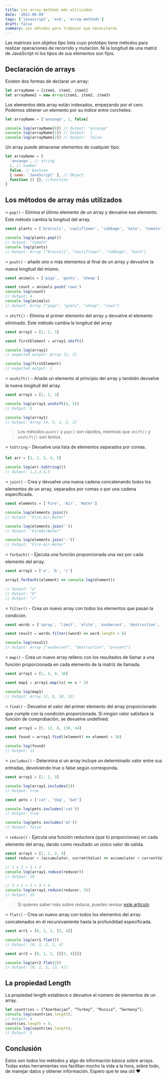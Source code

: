 ```yaml
---
title: Los array methods más utilizados
date: '2021-06-09'
tags: ['javascript', 'es6', 'array-methods']
draft: false
summary: Los métodos para trabajar que necesitarás
---
```


Las matrices son objetos tipo lista cuyo prototipo tiene métodos para realizar operaciones de recorrido y mutación. Ni la longitud de una matriz de JavaScript ni los tipos de sus elementos son fijos.

## Declaración de arrays

Existen dos formas de declarar un array:

```javascript
let arrayName = [item1, item2, item3]
let arrayName2 = new Array(item1, item2, item3)
```

Los elementos dela array están indexados, empezando por el cero.
Podemos obtener un elemento por su índice entre corchetes:

```javascript
let arrayName = ['ansango', 1, false]

console.log(arrayName[0]) // Output: "ansango"
console.log(arrayName[1]) // Output:  1
console.log(arrayName[2]) // Output:  false
```

Un array puede almacenar elementos de cualquier tipo:

```javascript
let arrayName = [
  'ansango', // string
  1, // number
  false, // boolean
  { name: 'JavaScript' }, // Object
  function () {}, //function
]
```

## Los métodos de array más utilizados

⭐ `pop()` - Elimina el último elemento de un array y devuelve ese elemento. Este método cambia la longitud del array.

```javascript
const plants = ['broccoli', 'cauliflower', 'cabbage', 'kale', 'tomato']

console.log(plants.pop())
// Output: "tomato"
console.log(plants)
// Output: Array ["broccoli", "cauliflower", "cabbage", "kale"]
```

⭐ `push()` - añade uno o más elementos al final de un array y devuelve la nueva longitud del mismo.

```javascript
const animals = ['pigs', 'goats', 'sheep']

const count = animals.push('cows')
console.log(count)
// Output: 4
console.log(animals)
// Output: Array ["pigs", "goats", "sheep", "cows"]
```

⭐ `shift()` - Elimina el primer elemento del array y devuelve el elemento eliminado. Este método cambia la longitud del array

```javascript
const array1 = [1, 2, 3]

const firstElement = array1.shift()

console.log(array1)
// expected output: Array [2, 3]

console.log(firstElement)
// expected output: 1
```

⭐ `unshift()` - Añade un elemento al principio del array y también devuelve la nueva longitud del array.

```javascript
const array1 = [1, 2, 3]

console.log(array1.unshift(4, 5))
// Output: 5

console.log(array1)
// Output: Array [4, 5, 1, 2, 3]
```

> Los métodos `push()` y `pop()` son rápidos, mientras que `shift()` y `unshift()` son lentos.

⭐ `toString` - Devuelve una lista de elementos separados por comas.

```javascript
let arr = [1, 2, 3, 4, 5]

console.log(arr.toString())
// Output: 1,2,3,4,5
```

⭐ `join()` - Crea y devuelve una nueva cadena concatenando todos los elementos de un array, separados por comas o por una cadena especificada.

```javascript
const elements = ['Fire', 'Air', 'Water']

console.log(elements.join())
// Output: "Fire,Air,Water"

console.log(elements.join(''))
// Output: "FireAirWater"

console.log(elements.join('-'))
// Output: "Fire-Air-Water"
```

⭐ `forEach()` - Ejecuta una función proporcionada una vez por cada elemento del array.

```javascript
const array1 = ['a', 'b', 'c']

array1.forEach((element) => console.log(element))

// Output: "a"
// Output: "b"
// Output: "c"
```

⭐ `filter()` - Crea un nuevo array con todos los elementos que pasan la condición.

```javascript
const words = ['spray', 'limit', 'elite', 'exuberant', 'destruction', 'present']

const result = words.filter((word) => word.length > 6)

console.log(result)
// Output: Array ["exuberant", "destruction", "present"]
```

⭐ `map()` - Crea un nuevo array relleno con los resultados de llamar a una función proporcionada en cada elemento de la matriz de llamada.

```javascript
const array1 = [1, 4, 9, 16]

const map1 = array1.map((x) => x * 2)

console.log(map1)
// Output: Array [2, 8, 18, 32]
```

⭐ `find()` - Devuelve el valor del primer elemento del array proporcionado que cumple con la condición proporcionada. Si ningún valor satisface la función de comprobación, se devuelve undefined.

```javascript
const array1 = [5, 12, 8, 130, 44]

const found = array1.find((element) => element > 10)

console.log(found)
// Output: 12
```

⭐ `includes()` - Determina si un array incluye un determinado valor entre sus entradas, devolviendo true o false según corresponda.

```javascript
const array1 = [1, 2, 3]

console.log(array1.includes(2))
// Output: true

const pets = ['cat', 'dog', 'bat']

console.log(pets.includes('cat'))
// Output: true

console.log(pets.includes('at'))
// Output: false
```

⭐ `reduce()` - Ejecuta una función reductora (que tú proporcionas) en cada elemento del array, dando como resultado un único valor de salida.

```javascript
const array1 = [1, 2, 3, 4]
const reducer = (accumulator, currentValue) => accumulator + currentValue

// 1 + 2 + 3 + 4
console.log(array1.reduce(reducer))
// Output: 10

// 5 + 1 + 2 + 3 + 4
console.log(array1.reduce(reducer, 5))
// Output: 15
```

> Si quieres saber más sobre reduce, puedes revisar <a href="/blog/javascript/reduce" target="_blank" rel="noopener noreferrer">este artículo</a>

⭐ `flat()` - Crea un nuevo array con todos los elementos del array concatenados en él recursivamente hasta la profundidad especificada.

```javascript
const arr1 = [0, 1, 2, [3, 4]]

console.log(arr1.flat())
// Output: [0, 1, 2, 3, 4]

const arr2 = [0, 1, 2, [[[3, 4]]]]

console.log(arr2.flat(2))
// Output: [0, 1, 2, [3, 4]]
```

## La propiedad Length

La propiedad length establece o devuelve el número de elementos de un array.

```javascript
let countries = [“Azerbaijan”, “Turkey”, “Russia”, “Germany”];
console.log(countries.length);
// Output: 4
countries.length = 5;
console.log(countries.length);
// Output: 5
```

## Conclusión

Estos son todos los métodos y algo de información básica sobre arrays. Todas estas herramientas nos facilitan mucho la vida a la hora, sobre todo, de manejar datos y obtener información. Espero que te sea útil ❤️
